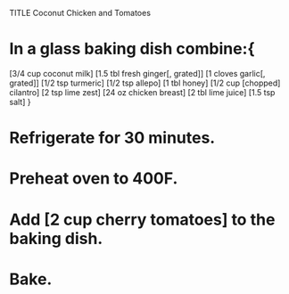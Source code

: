 TITLE Coconut Chicken and Tomatoes

# In a glass baking dish combine:{
[3/4 cup coconut milk]
[1.5 tbl fresh ginger[, grated]]
[1 cloves garlic[, grated]] 
[1/2 tsp turmeric]
[1/2 tsp allepo]
[1 tbl honey]
[1/2 cup [chopped] cilantro]
[2 tsp lime zest]
[24 oz chicken breast]
[2 tbl lime juice]
[1.5 tsp salt]
}

# Refrigerate for 30 minutes.
# Preheat oven to 400F.
# Add [2 cup cherry tomatoes] to the baking dish.  
# Bake.